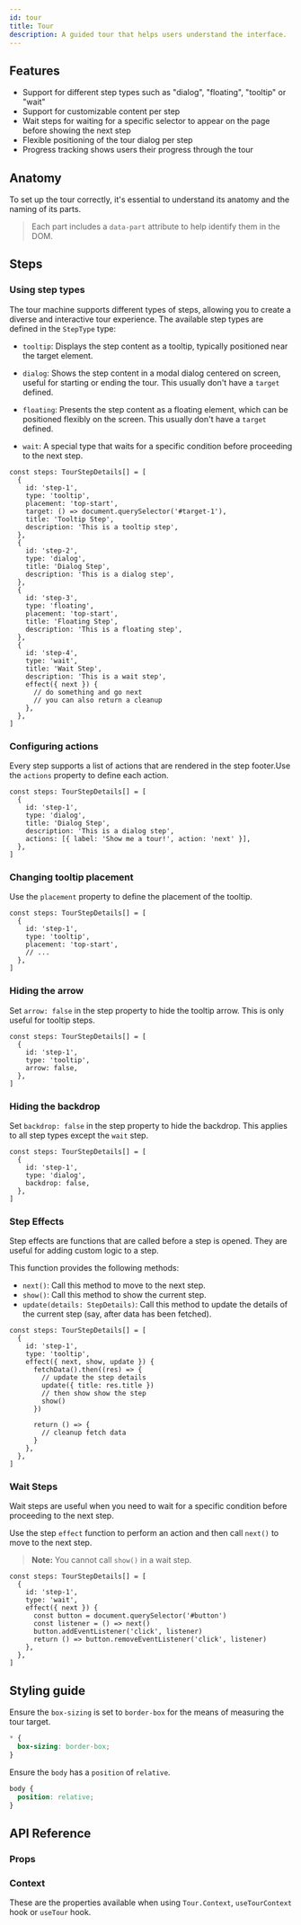 ```yaml
---
id: tour
title: Tour
description: A guided tour that helps users understand the interface.
---
```


<ComponentPreview id="Tour" />

## Features

- Support for different step types such as "dialog", "floating", "tooltip" or "wait"
- Support for customizable content per step
- Wait steps for waiting for a specific selector to appear on the page before showing the next step
- Flexible positioning of the tour dialog per step
- Progress tracking shows users their progress through the tour

## Anatomy

To set up the tour correctly, it's essential to understand its anatomy and the naming of its parts.

> Each part includes a `data-part` attribute to help identify them in the DOM.

<Anatomy id="tour" />

## Steps

### Using step types

The tour machine supports different types of steps, allowing you to create a diverse and interactive tour experience.
The available step types are defined in the `StepType` type:

- `tooltip`: Displays the step content as a tooltip, typically positioned near the target element.

- `dialog`: Shows the step content in a modal dialog centered on screen, useful for starting or ending the tour. This
  usually don't have a `target` defined.

- `floating`: Presents the step content as a floating element, which can be positioned flexibly on the screen. This
  usually don't have a `target` defined.

- `wait`: A special type that waits for a specific condition before proceeding to the next step.

```tsx
const steps: TourStepDetails[] = [
  {
    id: 'step-1',
    type: 'tooltip',
    placement: 'top-start',
    target: () => document.querySelector('#target-1'),
    title: 'Tooltip Step',
    description: 'This is a tooltip step',
  },
  {
    id: 'step-2',
    type: 'dialog',
    title: 'Dialog Step',
    description: 'This is a dialog step',
  },
  {
    id: 'step-3',
    type: 'floating',
    placement: 'top-start',
    title: 'Floating Step',
    description: 'This is a floating step',
  },
  {
    id: 'step-4',
    type: 'wait',
    title: 'Wait Step',
    description: 'This is a wait step',
    effect({ next }) {
      // do something and go next
      // you can also return a cleanup
    },
  },
]
```

### Configuring actions

Every step supports a list of actions that are rendered in the step footer.Use the `actions` property to define each
action.

```tsx
const steps: TourStepDetails[] = [
  {
    id: 'step-1',
    type: 'dialog',
    title: 'Dialog Step',
    description: 'This is a dialog step',
    actions: [{ label: 'Show me a tour!', action: 'next' }],
  },
]
```

### Changing tooltip placement

Use the `placement` property to define the placement of the tooltip.

```tsx {5}
const steps: TourStepDetails[] = [
  {
    id: 'step-1',
    type: 'tooltip',
    placement: 'top-start',
    // ...
  },
]
```

### Hiding the arrow

Set `arrow: false` in the step property to hide the tooltip arrow. This is only useful for tooltip steps.

```tsx {5}
const steps: TourStepDetails[] = [
  {
    id: 'step-1',
    type: 'tooltip',
    arrow: false,
  },
]
```

### Hiding the backdrop

Set `backdrop: false` in the step property to hide the backdrop. This applies to all step types except the `wait` step.

```tsx {5}
const steps: TourStepDetails[] = [
  {
    id: 'step-1',
    type: 'dialog',
    backdrop: false,
  },
]
```

### Step Effects

Step effects are functions that are called before a step is opened. They are useful for adding custom logic to a step.

This function provides the following methods:

- `next()`: Call this method to move to the next step.
- `show()`: Call this method to show the current step.
- `update(details: StepDetails)`: Call this method to update the details of the current step (say, after data has been
  fetched).

```tsx
const steps: TourStepDetails[] = [
  {
    id: 'step-1',
    type: 'tooltip',
    effect({ next, show, update }) {
      fetchData().then((res) => {
        // update the step details
        update({ title: res.title })
        // then show show the step
        show()
      })

      return () => {
        // cleanup fetch data
      }
    },
  },
]
```

### Wait Steps

Wait steps are useful when you need to wait for a specific condition before proceeding to the next step.

Use the step `effect` function to perform an action and then call `next()` to move to the next step.

> **Note:** You cannot call `show()` in a wait step.

```tsx
const steps: TourStepDetails[] = [
  {
    id: 'step-1',
    type: 'wait',
    effect({ next }) {
      const button = document.querySelector('#button')
      const listener = () => next()
      button.addEventListener('click', listener)
      return () => button.removeEventListener('click', listener)
    },
  },
]
```

## Styling guide

Ensure the `box-sizing` is set to `border-box` for the means of measuring the tour target.

```css
* {
  box-sizing: border-box;
}
```

Ensure the `body` has a `position` of `relative`.

```css
body {
  position: relative;
}
```

## API Reference

### Props

<ComponentTypes id="tour" />

### Context

These are the properties available when using `Tour.Context`, `useTourContext` hook or `useTour` hook.

<ContextType id="tour" />
